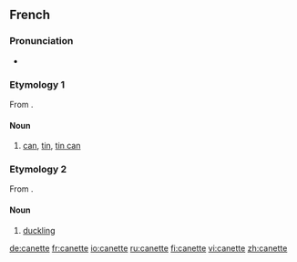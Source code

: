 ==French==

===Pronunciation===
* {{IPA|/ka.nɛt/|lang=fr}}

===Etymology 1===
From {{suffix|canne|ette|lang=fr}}.

====Noun====
{{fr-noun|f}}

# [[can]], [[tin]], [[tin can]]

===Etymology 2===
From {{suffix|cane|ette|lang=fr}}.

====Noun====
{{fr-noun|f}}

# [[duckling]]

[[de:canette]]
[[fr:canette]]
[[io:canette]]
[[ru:canette]]
[[fi:canette]]
[[vi:canette]]
[[zh:canette]]